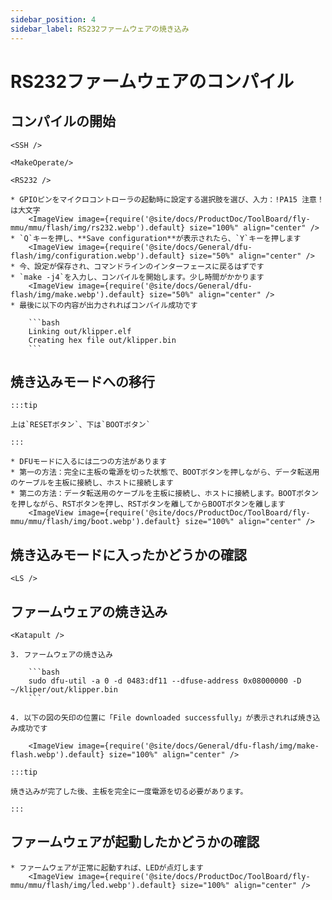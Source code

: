 ```yaml
---
sidebar_position: 4
sidebar_label: RS232ファームウェアの焼き込み
---
```




# RS232ファームウェアのコンパイル

## コンパイルの開始

    <SSH />

    <MakeOperate/>

    <RS232 />

    * GPIOピンをマイクロコントローラの起動時に設定する選択肢を選び、入力：!PA15 注意！は大文字
        <ImageView image={require('@site/docs/ProductDoc/ToolBoard/fly-mmu/mmu/flash/img/rs232.webp').default} size="100%" align="center" />
    * `Q`キーを押し、**Save configuration**が表示されたら、`Y`キーを押します
        <ImageView image={require('@site/docs/General/dfu-flash/img/configuration.webp').default} size="50%" align="center" />
    * 今、設定が保存され、コマンドラインのインターフェースに戻るはずです
    * `make -j4`を入力し、コンパイルを開始します。少し時間がかかります
        <ImageView image={require('@site/docs/General/dfu-flash/img/make.webp').default} size="50%" align="center" />
    * 最後に以下の内容が出力されればコンパイル成功です

        ```bash
        Linking out/klipper.elf
        Creating hex file out/klipper.bin
        ```


## 焼き込みモードへの移行

    :::tip

    上は`RESETボタン`、下は`BOOTボタン`

    :::

    * DFUモードに入るには二つの方法があります
    * 第一の方法：完全に主板の電源を切った状態で、BOOTボタンを押しながら、データ転送用のケーブルを主板に接続し、ホストに接続します
    * 第二の方法：データ転送用のケーブルを主板に接続し、ホストに接続します。BOOTボタンを押しながら、RSTボタンを押し、RSTボタンを離してからBOOTボタンを離します
        <ImageView image={require('@site/docs/ProductDoc/ToolBoard/fly-mmu/mmu/flash/img/boot.webp').default} size="100%" align="center" />

## 焼き込みモードに入ったかどうかの確認

    <LS />


## ファームウェアの焼き込み 
    
    <Katapult />
    
    3. ファームウェアの焼き込み
    
        ```bash
        sudo dfu-util -a 0 -d 0483:df11 --dfuse-address 0x08000000 -D ~/kliper/out/klipper.bin
        ```

    4. 以下の図の矢印の位置に「File downloaded successfully」が表示されれば焼き込み成功です

        <ImageView image={require('@site/docs/General/dfu-flash/img/make-flash.webp').default} size="100%" align="center" />

    :::tip

    焼き込みが完了した後、主板を完全に一度電源を切る必要があります。

    :::

## ファームウェアが起動したかどうかの確認

    * ファームウェアが正常に起動すれば、LEDが点灯します
        <ImageView image={require('@site/docs/ProductDoc/ToolBoard/fly-mmu/mmu/flash/img/led.webp').default} size="100%" align="center" />
